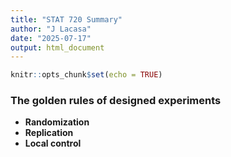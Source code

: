 ```yaml
---
title: "STAT 720 Summary"
author: "J Lacasa"
date: "2025-07-17"
output: html_document
---
```


```r
knitr::opts_chunk$set(echo = TRUE)
```

### The golden rules of designed experiments  

- **Randomization** 
- **Replication** 
- **Local control** 

```r

```


```r

```

